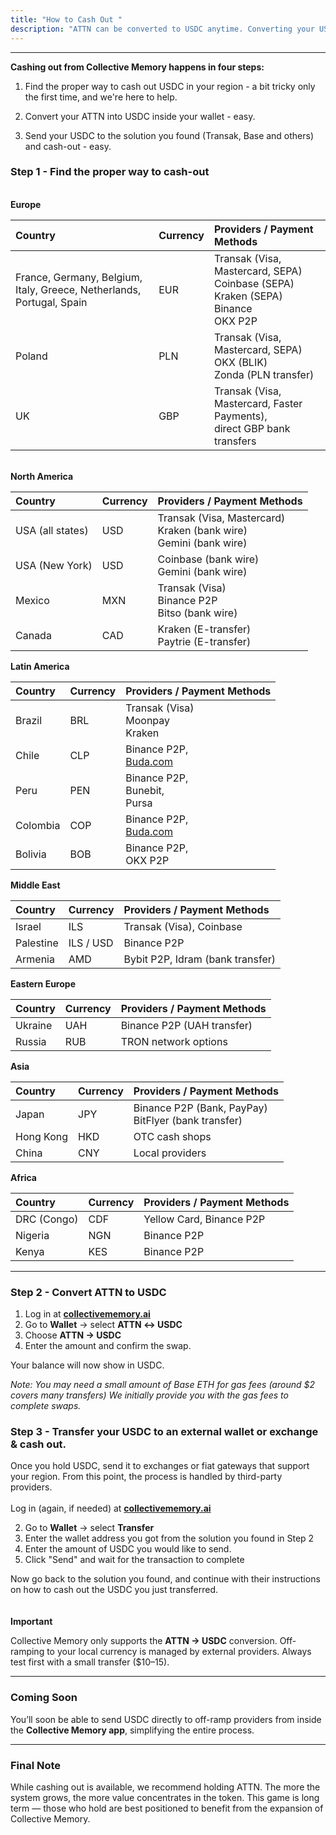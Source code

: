 ```yaml
---
title: "How to Cash Out "
description: "ATTN can be converted to USDC anytime. Converting your USDC to cash in your bank or credit/debit card involves 3rd party providers. In this article we’ll cover all you need to know about the whole process end to end.  Please note: if you have zero crypto experience (“normie”) this might seem complex, but once you’ll do it for the first time - it becomes quick and easy. The main challenge is to pick a solution that suits your region, but that’s a thing with any crypto."
---
```


---

**Cashing out from Collective Memory happens in four steps:**

1. Find the proper way to cash out USDC in your region - a bit tricky only the first time, and we're here to help.


1. Convert your ATTN into USDC inside your wallet - easy.
3. Send your USDC to the solution you found (Transak, Base and others) and cash-out - easy.

### Step 1 - Find the proper way to cash-out

\
**Europe**

| **Country**                                                           | **Currency** | **Providers / Payment Methods**                                                                 |
| :-------------------------------------------------------------------- | :----------- | :---------------------------------------------------------------------------------------------- |
| France, Germany, Belgium, Italy, Greece, Netherlands, Portugal, Spain | EUR          | Transak (Visa, Mastercard, SEPA) Coinbase (SEPA) <br />Kraken (SEPA) <br />Binance<br />OKX P2P |
| Poland                                                                | PLN          | Transak (Visa, Mastercard, SEPA) <br />OKX (BLIK) <br />Zonda (PLN transfer)                    |
| UK                                                                    | GBP          | Transak (Visa, Mastercard, Faster Payments), <br />direct GBP bank transfers                    |

\
**North America**

| **Country**      | **Currency** | **Providers / Payment Methods**                                              |
| :--------------- | :----------- | :--------------------------------------------------------------------------- |
| USA (all states) | USD          | Transak (Visa, Mastercard) <br />Kraken (bank wire) <br />Gemini (bank wire) |
| USA (New York)   | USD          | Coinbase (bank wire) <br />Gemini (bank wire)                                |
| Mexico           | MXN          | Transak (Visa) <br />Binance P2P <br />Bitso (bank wire)                     |
| Canada           | CAD          | Kraken (E-transfer) <br />Paytrie (E-transfer)                               |

**Latin America**

| **Country** | **Currency** | **Providers / Payment Methods**                |
| :---------- | :----------- | :--------------------------------------------- |
| Brazil      | BRL          | Transak (Visa) <br />Moonpay <br />Kraken      |
| Chile       | CLP          | Binance P2P, <br />[Buda.com](http://Buda.com) |
| Peru        | PEN          | Binance P2P, <br />Bunebit, <br />Pursa        |
| Colombia    | COP          | Binance P2P, <br />[Buda.com](http://Buda.com) |
| Bolivia     | BOB          | Binance P2P, <br />OKX P2P                     |

**Middle East**

| **Country** | **Currency** | **Providers / Payment Methods**  |
| :---------- | :----------- | :------------------------------- |
| Israel      | ILS          | Transak (Visa), Coinbase         |
| Palestine   | ILS / USD    | Binance P2P                      |
| Armenia     | AMD          | Bybit P2P, Idram (bank transfer) |

**Eastern Europe**

| **Country** | **Currency** | **Providers / Payment Methods** |
| :---------- | :----------- | :------------------------------ |
| Ukraine     | UAH          | Binance P2P (UAH transfer)      |
| Russia      | RUB          | TRON network options            |

**Asia**

| **Country** | **Currency** | **Providers / Payment Methods**                           |
| :---------- | :----------- | :-------------------------------------------------------- |
| Japan       | JPY          | Binance P2P (Bank, PayPay) <br />BitFlyer (bank transfer) |
| Hong Kong   | HKD          | OTC cash shops                                            |
| China       | CNY          | Local providers                                           |

**Africa**

| **Country** | **Currency** | **Providers / Payment Methods** |
| :---------- | :----------- | :------------------------------ |
| DRC (Congo) | CDF          | Yellow Card, Binance P2P        |
| Nigeria     | NGN          | Binance P2P                     |
| Kenya       | KES          | Binance P2P                     |

---

### Step 2 - Convert ATTN to USDC

1. Log in at [**collectivememory.ai**](http://collectivememory.ai)
2. Go to **Wallet** → select **ATTN ↔ USDC**
3. Choose **ATTN → USDC**
4. Enter the amount and confirm the swap.

Your balance will now show in USDC.

_Note: You may need a small amount of Base ETH for gas fees (around \$2 covers many transfers) We initially provide you with the gas fees to complete swaps._

### 

### Step 3 - Transfer your USDC to an external wallet or exchange & cash out.

Once you hold USDC, send it to exchanges or fiat gateways that support your region. From this point, the process is handled by third-party providers.\
\
Log in (again, if needed) at [**collectivememory.ai**](http://collectivememory.ai)

2. Go to **Wallet** → select **Transfer**
3. Enter the wallet address you got from the solution you found in Step 2
4. Enter the amount of USDC you would like to send.
5. Click "Send" and wait for the transaction to complete

Now go back to the solution you found, and continue with their instructions on how to cash out the USDC you just transferred. \
\
\
**Important**

Collective Memory only supports the **ATTN → USDC** conversion. Off-ramping to your local currency is managed by external providers. Always test first with a small transfer (\$10–15).

---

### **Coming Soon**

You’ll soon be able to send USDC directly to off-ramp providers from inside the **Collective Memory app**, simplifying the entire process.

---

### **Final Note**

While cashing out is available, we recommend holding ATTN. The more the system grows, the more value concentrates in the token. This game is long term — those who hold are best positioned to benefit from the expansion of Collective Memory.